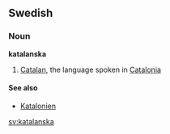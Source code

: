 ==Swedish==
===Noun===
'''katalanska'''

#[[Catalan]], the language spoken in [[Catalonia]]

====See also====
*[[Katalonien]]

[[sv:katalanska]]